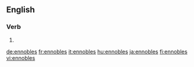 ==English==

===Verb===
{{head|en}}

# {{en-third-person singular of|ennoble}}

[[de:ennobles]]
[[fr:ennobles]]
[[it:ennobles]]
[[hu:ennobles]]
[[ja:ennobles]]
[[fi:ennobles]]
[[vi:ennobles]]